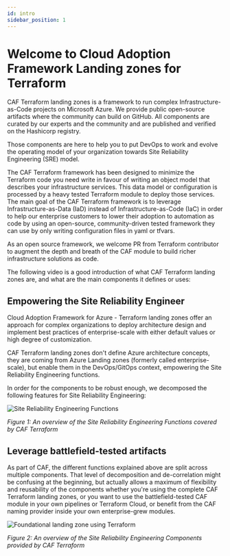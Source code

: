 ```yaml
---
id: intro
sidebar_position: 1
---
```


# Welcome to Cloud Adoption Framework Landing zones for Terraform

CAF Terraform landing zones is a framework to run complex Infrastructure-as-Code projects on Microsoft Azure. 
We provide public open-source artifacts where the community can build on GitHub. All components are curated by our experts and the community and are published and verified on the Hashicorp registry.

Those components are here to help you to put DevOps to work and evolve the operating model of your organization towards Site Reliability Engineering (SRE) model.

The CAF Terraform framework has been designed to minimize the Terraform code you need write in favour of writing an object model that describes your infrastructure services. This data model or configuration is processed by a heavy tested Terraform module to deploy those services.
The main goal of the CAF Terraform framework is to leverage Infrastructure-as-Data (IaD) instead of Infrastructure-as-Code (IaC) in order to help our enterprise customers to lower their adoption to automation as code by using an open-source, community-driven tested framework they can use by only writing configuration files in yaml or tfvars.

As an open source framework, we welcome PR from Terraform contributor to augment the depth and breath of the CAF module to build richer infrastructure solutions as code.

The following video is a good introduction of what CAF Terraform landing zones are, and what are the main components it defines or uses:

<ReactPlayer controls url='https://www.youtube.com/embed/FlQ17u4NNts' />

## Empowering the Site Reliability Engineer

Cloud Adoption Framework for Azure - Terraform landing zones offer an approach for complex organizations to deploy architecture design and implement best practices of enterprise-scale with either default values or high degree of customization.

CAF Terraform landing zones don't define Azure architecture concepts, they are coming from Azure Landing zones (formerly called enterprise-scale), but enable them in the DevOps/GitOps context, empowering the Site Reliability Engineering functions.

In order for the components to be robust enough, we decomposed the following features for Site Reliability Engineering:

![Site Reliability Engineering Functions](./terraform-sre-functions.png)

*Figure 1: An overview of the Site Reliability Engineering Functions covered by CAF Terraform*

## Leverage battlefield-tested artifacts

As part of CAF, the different functions explained above are split across multiple components. That level of decomposition and de-correlation might be confusing at the beginning, but actually allows a maximum of flexibility and reusability of the components whether you're using the complete CAF Terraform landing zones, or you want to use the battlefield-tested CAF module in your own pipelines or Terraform Cloud, or benefit from the CAF naming provider inside your own enterprise-grew modules.  

![Foundational landing zone using Terraform](./terraform-sre-components.png)

*Figure 2: An overview of the Site Reliability Engineering Components provided by CAF Terraform*
